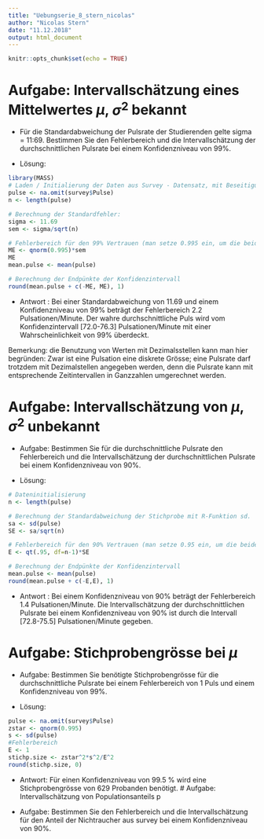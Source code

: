```yaml
---
title: "Uebungserie_8_stern_nicolas"
author: "Nicolas Stern"
date: "11.12.2018"
output: html_document
---
```


```r
knitr::opts_chunk$set(echo = TRUE)
```
# Aufgabe:  Intervallschätzung eines Mittelwertes $\mu$, $\sigma^2$ bekannt

- Für die Standardabweichung der Pulsrate der Studierenden gelte sigma = 11:69. Bestimmen Sie den Fehlerbereich und die Intervallschätzung der durchschnittlichen Pulsrate bei einem Konfidenzniveau von 99%.

- Lösung:

```r
library(MASS)
# Laden / Initialierung der Daten aus Survey - Datensatz, mit Beseitigung der <N/A> Werte: 
pulse <- na.omit(survey$Pulse)
n <- length(pulse)

# Berechnung der Standardfehler:
sigma <- 11.69
sem <- sigma/sqrt(n)

# Fehlerbereich für den 99% Vertrauen (man setze 0.995 ein, um die beiden Seiten zu betrachten)
ME <- qnorm(0.995)*sem
ME
mean.pulse <- mean(pulse)

# Berechnung der Endpünkte der Konfidenzintervall
round(mean.pulse + c(-ME, ME), 1)
```
- Antwort : Bei einer Standardabweichung von 11.69 und einem Konfidenzniveau von 99% beträgt der Fehlerbereich 2.2 Pulsationen/Minute. Der wahre durchschnittliche Puls wird vom Konfidenzintervall [72.0-76.3] Pulsationen/Minute mit einer Wahrscheinlichkeit von 99% überdeckt.

Bemerkung: die Benutzung von Werten mit Dezimalsstellen kann man hier begründen: Zwar ist eine Pulsation eine diskrete Grösse; eine Pulsrate darf trotzdem mit Dezimalstellen angegeben werden, denn die Pulsrate kann mit entsprechende Zeitintervallen in Ganzzahlen umgerechnet werden.

# Aufgabe: Intervallschätzung von $\mu$, $\sigma^2$ unbekannt

- Aufgabe: Bestimmen Sie für die durchschnittliche Pulsrate den Fehlerbereich und die Intervallschätzung der durchschnittlichen Pulsrate bei einem Konfidenzniveau von 90%.

- Lösung: 

```r
# Dateninitialisierung
n <- length(pulse)

# Berechnung der Standardabweichung der Stichprobe mit R-Funktion sd.
sa <- sd(pulse)
SE <- sa/sqrt(n)

# Fehlerbereich für den 90% Vertrauen (man setze 0.95 ein, um die beiden Seiten zu betrachten)
E <- qt(.95, df=n-1)*SE

# Berechnung der Endpünkte der Konfidenzintervall
mean.pulse <- mean(pulse)
round(mean.pulse + c(-E,E), 1)

```

- Antwort : Bei  einem Konfidenzniveau von 90% beträgt der Fehlerbereich 1.4 Pulsationen/Minute. Die Intervallschätzung der durchschnittlichen Pulsrate bei einem Konfidenzniveau von 90% ist durch die Intervall [72.8-75.5] Pulsationen/Minute gegeben.

# Aufgabe: Stichprobengrösse bei $\mu$

- Aufgabe: Bestimmen Sie benötigte Stichprobengrösse für die durchschnittliche Pulsrate bei einem Fehlerbereich von 1 Puls und einem Konfidenzniveau von 99%.

- Lösung: 
```r
pulse <- na.omit(survey$Pulse)
zstar <- qnorm(0.995)
s <- sd(pulse)
#Fehlerbereich
E <- 1
stichp.size <- zstar^2*s^2/E^2
round(stichp.size, 0)
```

- Antwort: Für einen Konfidenzniveau von 99.5 % wird eine Stichprobengrösse von 629 Probanden benötigt. 
# Aufgabe: Intervallschätzung von Populationsanteils p

- Aufgabe: Bestimmen Sie den Fehlerbereich und die Intervallschätzung für den Anteil der Nichtraucher aus survey bei einem Konfidenzniveau von 90%.
